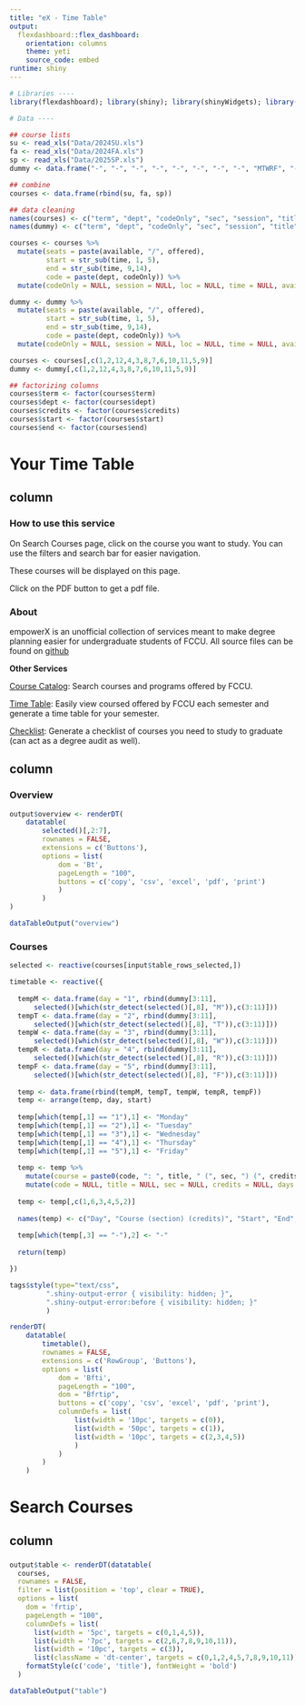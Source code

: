 ```yaml
---
title: "eX - Time Table"
output: 
  flexdashboard::flex_dashboard:
    orientation: columns
    theme: yeti
    source_code: embed
runtime: shiny
---
```


<!--
Github repo: https://github.com/rafaefarrukh/EmpowerX 
Read README.md for details such as code notation and data files.
--> 

```r

# Libraries ----
library(flexdashboard); library(shiny); library(shinyWidgets); library(tidyverse); library(DT); library(readxl)

# Data ----

## course lists
su <- read_xls("Data/2024SU.xls")
fa <- read_xls("Data/2024FA.xls")
sp <- read_xls("Data/2025SP.xls")
dummy <- data.frame("-", "-", "-", "-", "-", "-", "-", "-", "MTWRF", "-", "-", "-", "-", "-", "-", "-", "-", "-")

## combine
courses <- data.frame(rbind(su, fa, sp))

## data cleaning
names(courses) <- c("term", "dept", "codeOnly", "sec", "session", "title", "loc", "room", "days", "time", "instructor", "credits", "available", "offered", "date", "location", "method", "enrolled")
names(dummy) <- c("term", "dept", "codeOnly", "sec", "session", "title", "loc", "room", "days", "time", "instructor", "credits", "available", "offered", "date", "location", "method", "enrolled")

courses <- courses %>% 
  mutate(seats = paste(available, "/", offered),
         start = str_sub(time, 1, 5),
         end = str_sub(time, 9,14),
         code = paste(dept, codeOnly)) %>%
  mutate(codeOnly = NULL, session = NULL, loc = NULL, time = NULL, available = NULL, offered = NULL, date = NULL, location = NULL, method = NULL, enrolled = NULL)

dummy <- dummy %>% 
  mutate(seats = paste(available, "/", offered),
         start = str_sub(time, 1, 5),
         end = str_sub(time, 9,14),
         code = paste(dept, codeOnly)) %>%
  mutate(codeOnly = NULL, session = NULL, loc = NULL, time = NULL, available = NULL, offered = NULL, date = NULL, location = NULL, method = NULL, enrolled = NULL)

courses <- courses[,c(1,2,12,4,3,8,7,6,10,11,5,9)]
dummy <- dummy[,c(1,2,12,4,3,8,7,6,10,11,5,9)]

## factorizing columns
courses$term <- factor(courses$term)
courses$dept <- factor(courses$dept)
courses$credits <- factor(courses$credits)
courses$start <- factor(courses$start)
courses$end <- factor(courses$end)

```

<!------------------------------------------------------------------------------------------------->

# Your Time Table

## column {.sidebar data-width=300}

### How to use this service

On Search Courses page, click on the course you want to study. You can use the filters and search bar for easier navigation.

These courses will be displayed on this page.

Click on the PDF button to get a pdf file.

### About

empowerX is an unofficial collection of services meant to make degree planning easier for undergraduate students of FCCU. All source files can be found on [github](https://github.com/rafaefarrukh/EmpowerX)

**Other Services**

[Course Catalog](https://empowerx.shinyapps.io/CourseCatalog/): Search courses and programs offered by FCCU.

[Time Table](https://empowerx.shinyapps.io/TimeTable/): Easily view coursed offered by FCCU each semester and generate a time table for your semester.

[Checklist](https://empowerx.shinyapps.io/Checklist/): Generate a checklist of courses you need to study to graduate (can act as a degree audit as well).


## column {data-width=700}

### Overview {data-height=200}

```r

output$overview <- renderDT(
    datatable(
        selected()[,2:7],
        rownames = FALSE,
        extensions = c('Buttons'),
        options = list(
            dom = 'Bt',
            pageLength = "100",
            buttons = c('copy', 'csv', 'excel', 'pdf', 'print')
            )
        )
)

dataTableOutput("overview")

```

### Courses {data-height=800}

```r

selected <- reactive(courses[input$table_rows_selected,])

timetable <- reactive({
  
  tempM <- data.frame(day = "1", rbind(dummy[3:11],
      selected()[which(str_detect(selected()[,8], "M")),c(3:11)]))
  tempT <- data.frame(day = "2", rbind(dummy[3:11],
      selected()[which(str_detect(selected()[,8], "T")),c(3:11)]))
  tempW <- data.frame(day = "3", rbind(dummy[3:11],
      selected()[which(str_detect(selected()[,8], "W")),c(3:11)]))
  tempR <- data.frame(day = "4", rbind(dummy[3:11],
      selected()[which(str_detect(selected()[,8], "R")),c(3:11)]))
  tempF <- data.frame(day = "5", rbind(dummy[3:11],
      selected()[which(str_detect(selected()[,8], "F")),c(3:11)]))
  
  temp <- data.frame(rbind(tempM, tempT, tempW, tempR, tempF))
  temp <- arrange(temp, day, start)
  
  temp[which(temp[,1] == "1"),1] <- "Monday"
  temp[which(temp[,1] == "2"),1] <- "Tuesday"
  temp[which(temp[,1] == "3"),1] <- "Wednesday"
  temp[which(temp[,1] == "4"),1] <- "Thursday"
  temp[which(temp[,1] == "5"),1] <- "Friday"
  
  temp <- temp %>% 
    mutate(course = paste0(code, ": ", title, " (", sec, ") (", credits, ")")) %>%
    mutate(code = NULL, title = NULL, sec = NULL, credits = NULL, days = NULL)
  
  temp <- temp[,c(1,6,3,4,5,2)]
  
  names(temp) <- c("Day", "Course (section) (credits)", "Start", "End", "Room", "Instructor")
  
  temp[which(temp[,3] == "-"),2] <- "-"
  
  return(temp)

})

```

```r

tags$style(type="text/css",
         ".shiny-output-error { visibility: hidden; }",
         ".shiny-output-error:before { visibility: hidden; }"
         )

renderDT(
    datatable(
        timetable(),
        rownames = FALSE, 
        extensions = c('RowGroup', 'Buttons'),
        options = list(
            dom = 'Bfti',
            pageLength = "100",
            dom = "Bfrtip",
            buttons = c('copy', 'csv', 'excel', 'pdf', 'print'),
            columnDefs = list(
                list(width = '10pc', targets = c(0)),
                list(width = '50pc', targets = c(1)),
                list(width = '10pc', targets = c(2,3,4,5))
                )
            )
        )
    )

```

<!------------------------------------------------------------------------------------------------->

# Search Courses

## column

### {}

```r

output$table <- renderDT(datatable(
  courses,
  rownames = FALSE, 
  filter = list(position = 'top', clear = TRUE),
  options = list(
    dom = 'frtip',
    pageLength = "100",
    columnDefs = list(
      list(width = '5pc', targets = c(0,1,4,5)),
      list(width = '7pc', targets = c(2,6,7,8,9,10,11)),
      list(width = '10pc', targets = c(3)),
      list(className = 'dt-center', targets = c(0,1,2,4,5,7,8,9,10,11))))) %>%
    formatStyle(c('code', 'title'), fontWeight = 'bold')
  )

dataTableOutput("table")

```

<!------------------------------------------------------------------------------------------------->